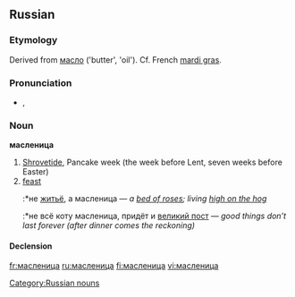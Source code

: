 ==Russian==

===Etymology===
Derived from [[масло]] ('butter', 'oil'). Cf. French [[mardi gras]].

===Pronunciation===
* {{IPA|/ˈmaslʲinʲiʦə/|lang=ru}}, {{SAMPA|/"masl'in'its@/}}

===Noun===
'''масленица''' {{f}}

# [[Shrovetide]], Pancake week (the week before Lent, seven weeks before Easter) 
# [[feast]]
#:*не [[житьё]], а масленица — ''a [[bed of roses]]; living [[high on the hog]]''
#:*не всё коту масленица, придёт и [[великий пост]] — ''good things don’t last forever (after dinner comes the reckoning)''

====Declension====
{{ru-noun-inan-ца-1|маслениц|ма́слениц}}

[[Category:Russian nouns]]

[[fr:масленица]]
[[ru:масленица]]
[[fi:масленица]]
[[vi:масленица]]